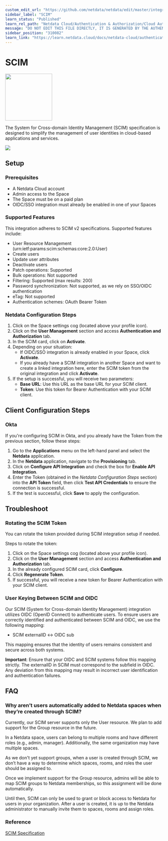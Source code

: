 ```yaml
---
custom_edit_url: "https://github.com/netdata/netdata/edit/master/integrations/cloud-authentication/metadata.yaml"
sidebar_label: "SCIM"
learn_status: "Published"
learn_rel_path: "Netdata Cloud/Authentication & Authorization/Cloud Authentication & Authorization Integrations"
message: "DO NOT EDIT THIS FILE DIRECTLY, IT IS GENERATED BY THE AUTHENTICATION'S metadata.yaml FILE"
sidebar_position: "310082"
learn_link: "https://learn.netdata.cloud/docs/netdata-cloud/authentication-&-authorization/cloud-authentication-&-authorization-integrations/scim"
---
```



# SCIM


<img src="https://netdata.cloud/img/scim.svg" width="150"/>


The System for Cross-domain Identity Management (SCIM) specification is designed to simplify the management of user identities in cloud-based applications and services.


<img src="https://img.shields.io/badge/maintained%20by-Netdata-%2300ab44" />

## Setup

### Prerequisites
- A Netdata Cloud account
- Admin access to the Space
- The Space must be on a paid plan
- OIDC/SSO integration must already be enabled in one of your Spaces

### Supported Features
This integration adheres to SCIM v2 specifications. Supported features include:

- User Resource Management (urn:ietf:params:scim:schemas:core:2.0:User)
- Create users
- Update user attributes
- Deactivate users
- Patch operations: Supported
- Bulk operations: Not supported
- Filtering: Supported (max results: 200)
- Password synchronization: Not supported, as we rely on SSO/OIDC authentication
- eTag: Not supported
- Authentication schemes: OAuth Bearer Token

### Netdata Configuration Steps
1. Click on the Space settings cog (located above your profile icon).
2. Click on the **User Management** section and access **Authentication and Authorization** tab.
3. In the SCIM card, click on **Activate**.
4. Depending on your situation:
   - If OIDC/SSO integration is already enabled in your Space, click **Activate**.
   - If you already have a SCIM integration in another Space and want to create a linked integration here, enter the SCIM token from the original integration and click **Activate**.
5. If the setup is successful, you will receive two parameters:
   - **Base URL**: Use this URL as the base URL for your SCIM client.
   - **Token**: Use this token for Bearer Authentication with your SCIM client.

## Client Configuration Steps

### Okta
If you're configuring SCIM in Okta, and you already have the Token from the previous section, follow these steps:

1. Go to the **Applications** menu on the left-hand panel and select the **Netdata** application.
2. In the **Netdata** application, navigate to the **Provisioning** tab.
3. Click on **Configure API Integration** and check the box for **Enable API Integration**.
4. Enter the Token (obtained in the *Netdata Configuration Steps* section) into the **API Token** field, then click **Test API Credentials** to ensure the connection is successful.
5. If the test is successful, click **Save** to apply the configuration.

## Troubleshoot

### Rotating the SCIM Token
You can rotate the token provided during SCIM integration setup if needed.

Steps to rotate the token:
1. Click on the Space settings cog (located above your profile icon).
2. Click on the **User Management** section and access **Authentication and Authorization** tab.
3. In the already configured SCIM card, click **Configure**.
4. Click **Regenerate Token**.
5. If successful, you will receive a new token for Bearer Authentication with your SCIM client.

### User Keying Between SCIM and OIDC
Our SCIM (System for Cross-domain Identity Management) integration utilizes OIDC (OpenID Connect) to authenticate users.
To ensure users are correctly identified and authenticated between SCIM and OIDC, we use the following mapping:

- SCIM externalID ↔ OIDC sub

This mapping ensures that the identity of users remains consistent and secure across both systems.

**Important**: Ensure that your OIDC and SCIM systems follow this mapping strictly.
The externalID in SCIM must correspond to the subfield in OIDC. Any deviation from this mapping may result
in incorrect user identification and authentication failures.

## FAQ

### Why aren’t users automatically added to Netdata spaces when they’re created through SCIM?

Currently, our SCIM server supports only the User resource. We plan to add support for the Group resource in the future.

In a Netdata space, users can belong to multiple rooms and have different roles (e.g., admin, manager). Additionally, the same organization may have multiple spaces.

As we don't yet support groups, when a user is created through SCIM, we don’t have a way to determine which spaces, rooms, and roles the user should be assigned to.

Once we implement support for the Group resource, admins will be able to map SCIM groups to Netdata memberships, so this assignment will be done automatically.

Until then, SCIM can only be used to grant or block access to Netdata for users in your organization. After a user is created, it is up to the Netdata administrator to manually invite them to spaces, rooms and assign roles.

### Reference
[SCIM Specification](https://scim.org)


